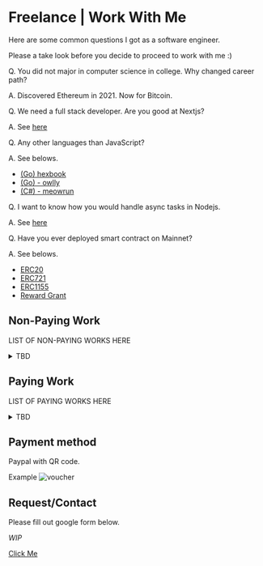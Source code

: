 
# Freelance | Work With Me

Here are some common questions I got as a software engineer.

Please a take look before you decide to proceed to work with me :)

Q. You did not major in computer science in college. Why changed career path?

A. Discovered Ethereum in 2021. Now for Bitcoin.

Q. We need a full stack developer. Are you good at Nextjs?

A. See [here](https://github.com/developerasun/ricktcal-worldcup/tree/dev/dapp/src)

Q. Any other languages than JavaScript?

A. See belows.

- [(Go) hexbook](https://github.com/developerasun/hexbook)
- [(Go) - owlly](https://github.com/developerasun/owlly)
- [(C#) - meowrun](https://github.com/developerasun/MeowRun/discussions/4)

Q. I want to know how you would handle async tasks in Nodejs.

A. See [here](https://github.com/developerasun/developerasun/blob/main/scheduling/src/cryptocurrency.ts)

Q. Have you ever deployed smart contract on Mainnet?

A. See belows.

- [ERC20](https://optimism.blockscout.com/token/0x52F7A03f16fDd984458D88a7e9cd74256b328a3b)
- [ERC721](https://optimism.blockscout.com/address/0xEE8e2B125F6eeD2da17dCE622B4caccE78d5578c)
- [ERC1155](https://optimism.blockscout.com/token/0x0Eea4043EB43143D2b2121c3cA7083161eAb67Df)
- [Reward Grant](https://optimism.blockscout.com/address/0x473B185e92ed5f4E5e2C8A00C7880ceD029A6EA9)

## Non-Paying Work

LIST OF NON-PAYING WORKS HERE

<details>
<summary style={{ cursor: 'pointer '}}>TBD</summary>

- Tester
- Side project

</details>

## Paying Work

LIST OF PAYING WORKS HERE

<details>
<summary style={{ cursor: 'pointer '}}>TBD</summary>

- Consulting
- Webinar
- Courses

</details>

## Payment method

Paypal with QR code.

<div style={{ width: "50%" }}>
  Example
  <img src={`${PUB_DIR_PATH}` + VOUCHER_CATALOGS["5"]} alt="voucher" />
</div>

## Request/Contact

Please fill out google form below.

_WIP_

[Click Me](https://forms.gle/SR4nZcuefWRJE15RA)
